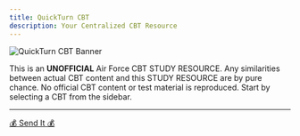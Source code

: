 ```yaml
---
title: QuickTurn CBT
description: Your Centralized CBT Resource
---
```


<img
  src="/images/banner.png"
  alt="QuickTurn CBT Banner"
  className="mx-auto my-8 w-full max-w-4xl rounded-xl shadow-lg"
/>
<div style={{
  textAlign: 'center',
  fontWeight: '500',
  marginTop: '2rem'
}}>
  This is an <strong>UNOFFICIAL</strong> Air Force CBT STUDY RESOURCE. Any similarities between actual CBT
  content and this STUDY RESOURCE are by pure chance. No official CBT content or test material
  is reproduced. Start by selecting a CBT from the sidebar.
</div>

---

<div style={{
  marginTop: '3rem',
  textAlign: 'center'
}}>
  <a
    href="https://coff.ee/qtcbt"
    target="_blank"
    rel="noopener noreferrer"
    style={{
      display: 'inline-block',
      padding: '0.5rem 1rem',
      backgroundColor: '#FFDD00',
      color: '#000',
      fontWeight: 'bold',
      borderRadius: '0.375rem',
      textDecoration: 'none'
    }}
  >
    💰 Send It 💰
  </a>
</div>
